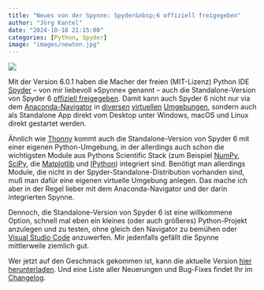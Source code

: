 ```yaml
---
title: "Neues von der Spynne: Spyder&nbsp;6 offiziell freigegeben"
author: "Jörg Kantel"
date: "2024-10-18 21:15:00"
categories: [Python, Spyder]
image: "images/newton.jpg"
---
```


[![](images/newton-b.jpg)](https://www.flickr.com/photos/schockwellenreiter/54075355152/)

Mit der Version 6.0.1 haben die Macher der freien (MIT-Lizenz) Python IDE [Spyder](http://cognitiones.kantel-chaos-team.de/programmierung/python/spyder.html) -- von mir liebevoll »Spynne« genannt -- auch die Standalone-Version von Spyder&nbsp;6 [offiziell freigegeben](https://www.spyder-ide.org/blog/release-spyder-6.0.0/). Damit kann auch Spyder&nbsp;6 nicht nur via dem [Anaconda-Navigator](https://kantel.github.io/posts/2024062502_python_envs/) in [diversen](https://kantel.github.io/posts/2024062901_conda_py5_spyder/) [virtuellen](https://kantel.github.io/posts/2024062902_spyder_turtle/) [Umgebungen](https://kantel.github.io/posts/2024063001_spyder_pygame/), sondern auch als Standalone App direkt vom Desktop unter Windows, macOS und Linux direkt gestartet werden.

Ähnlich wie [Thonny](http://cognitiones.kantel-chaos-team.de/programmierung/python/thonny.html) kommt auch die Standalone-Version von Spyder&nbsp;6 mit einer eigenen Python-Umgebung, in der allerdings auch schon die wichtigsten Module aus Pythons Scientific Stack (zum Beispiel [NumPy](http://cognitiones.kantel-chaos-team.de/programmierung/python/numpy.html), [SciPy](http://cognitiones.kantel-chaos-team.de/programmierung/python/scipy.html), die [Matplotlib](http://cognitiones.kantel-chaos-team.de/programmierung/python/matplotlib.html) und [IPython](http://cognitiones.kantel-chaos-team.de/programmierung/python/ipython.html)) integriert sind. Benötigt man allerdings Module, die nicht in der Spyder-Standalone-Distribution vorhanden sind, muß man dafür eine eigenen virtuelle Umgebung anlegen. Das mache ich aber in der Regel lieber mit dem Anaconda-Navigator und der darin integrierten Spynne.

Dennoch, die Standalone-Version von Spyder&nbsp;6 ist eine willkommene Option, schnell mal eben ein kleines (oder auch größeres) Python-Projekt anzulegen und zu testen, ohne gleich den Navigator zu bemühen oder [Visual Studio Code](http://cognitiones.kantel-chaos-team.de/produktivitaet/visualstudiocode.html) anzuwerfen. Mir jedenfalls gefällt die Spynne mittlerweile ziemlich gut.

Wer jetzt auf den Geschmack gekommen ist, kann die aktuelle Version [hier herunterladen](https://www.spyder-ide.org/download/). Und eine Liste aller Neuerungen und Bug-Fixes findet Ihr im [Changelog](https://github.com/spyder-ide/spyder/blob/6.x/changelogs/Spyder-6.md).